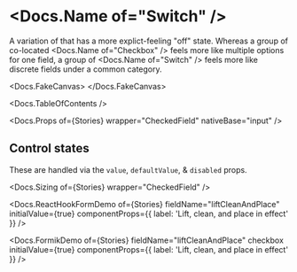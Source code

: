 


<Meta of={Stories} />

# <Docs.Name of="Switch" />

A variation of <Docs of="Checkbox" /> that has a more explict-feeling "off"
state. Whereas a group of co-located <Docs.Name of="Checkbox" /> feels more like
multiple options for one field, a group of <Docs.Name of="Switch" /> feels more
like discrete fields under a common category.

<Docs.FakeCanvas>
  <Switch sizer={Switch.sizer.medium} label="Switch me" />
</Docs.FakeCanvas>

<Docs.TableOfContents />

<Docs.Props of={Stories} wrapper="CheckedField" nativeBase="input" />

## Control states

These are handled via the `value`, `defaultValue`, & `disabled` props.

<Canvas of={Stories.AllControlStates} sourceState="shown" />

<Docs.Sizing of={Stories} wrapper="CheckedField" />

<Docs.ReactHookFormDemo
  of={Stories}
  fieldName="liftCleanAndPlace"
  initialValue={true}
  componentProps={{ label: 'Lift, clean, and place in effect' }}
/>

<Docs.FormikDemo
  of={Stories}
  fieldName="liftCleanAndPlace"
  checkbox
  initialValue={true}
  componentProps={{ label: 'Lift, clean, and place in effect' }}
/>

